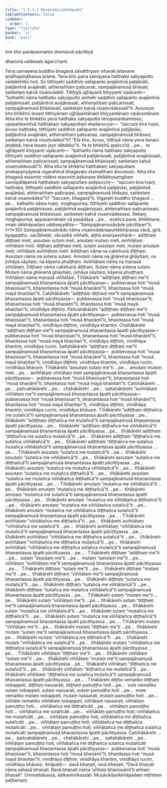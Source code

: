 ```yaml
---
title: "1.5.1.1 Musāvādasikkhāpada"
tableOfContents: false
sidebar:
  order: 1
type: "tipitaka"
basket: "vi"
book: "paci"
---
```



<DynamicBreadcrumb />


<Paragraph number="2" type="center" book="paci">
Ime kho panāyasmanto dvenavuti pācittiyā

  
dhammā uddesaṃ āgacchanti.


</Paragraph>

<Division number="1" book="paci" e="ch" v="2" p="1">

<Paragraph number="3" book="paci">
Tena samayena buddho bhagavā sāvatthiyaṃ viharati jetavane anāthapiṇḍikassa ārāme. Tena kho pana samayena hatthako sakyaputto vādakkhitto hoti. So titthiyehi saddhiṃ sallapanto avajānitvā paṭijānāti, paṭijānitvā avajānāti, aññenaññaṃ paṭicarati, sampajānamusā bhāsati, saṅketaṃ katvā visaṃvādeti. Titthiyā ujjhāyanti khiyyanti vipācenti—  “kathañhi nāma hatthako sakyaputto amhehi saddhiṃ sallapanto avajānitvā paṭijānissati, paṭijānitvā avajānissati, aññenaññaṃ paṭicarissati, sampajānamusā bhāsissati, saṅketaṃ katvā visaṃvādessatī”ti.
</Paragraph>

<Paragraph number="4" book="paci">
Assosuṃ kho bhikkhū tesaṃ titthiyānaṃ ujjhāyantānaṃ khiyyantānaṃ vipācentānaṃ. Atha kho te bhikkhū yena hatthako sakyaputto tenupasaṅkamiṃsu; upasaṅkamitvā hatthakaṃ sakyaputtaṃ etadavocuṃ—  “saccaṃ kira tvaṃ, āvuso hatthaka, titthiyehi saddhiṃ sallapanto avajānitvā paṭijānāsi, paṭijānitvā avajānāsi, aññenaññaṃ paṭicarasi, sampajānamusā bhāsasi, saṅketaṃ katvā visaṃvādesī”ti? “Ete kho, āvuso, titthiyā nāma yena kenaci jetabbā; neva tesaṃ jayo dātabbo”ti. Ye te bhikkhū appicchā …pe…  te ujjhāyanti khiyyanti vipācenti—  “kathañhi nāma hatthako sakyaputto titthiyehi saddhiṃ sallapanto avajānitvā paṭijānissati, paṭijānitvā avajānissati, aññenaññaṃ paṭicarissati, sampajānamusā bhāsissati, saṅketaṃ katvā visaṃvādessatī”ti.
</Paragraph>

<Paragraph number="5" book="paci">
Atha kho te bhikkhū hatthakaṃ sakyaputtaṃ anekapariyāyena vigarahitvā bhagavato etamatthaṃ ārocesuṃ. Atha kho bhagavā etasmiṃ nidāne etasmiṃ pakaraṇe bhikkhusaṃghaṃ sannipātāpetvā hatthakaṃ sakyaputtaṃ paṭipucchi—  “saccaṃ kira tvaṃ, hatthaka, titthiyehi saddhiṃ sallapanto avajānitvā paṭijānāsi, paṭijānitvā avajānāsi, aññenaññaṃ paṭicarasi, sampajānamusā bhāsasi, saṅketaṃ katvā visaṃvādesī”ti? “Saccaṃ, bhagavā”ti. Vigarahi buddho bhagavā …pe…  kathañhi nāma tvaṃ, moghapurisa, titthiyehi saddhiṃ sallapanto avajānitvā paṭijānissasi, paṭijānitvā avajānissasi, aññenaññaṃ paṭicarissasi, sampajānamusā bhāsissasi, saṅketaṃ katvā visaṃvādessasi. Netaṃ, moghapurisa, appasannānaṃ vā pasādāya …pe…  evañca pana, bhikkhave, imaṃ sikkhāpadaṃ uddiseyyātha—
</Paragraph>

</Division>
<Division number="2" book="paci" e="ch" v="2" p="2">

<Paragraph number="6" book="paci">
<Emphasis>“Sampajānamusāvāde pācittiyan”</Emphasis>ti. (*1*:<Emphasis>50</Emphasis>)
</Paragraph>

</Division>
<Division number="3" book="paci" e="ch" v="2" p="2">

<Paragraph number="7" book="paci">
<Emphasis>Sampajānamusāvādo</Emphasis> nāma visaṃvādanapurekkhārassa vācā, girā, byappatho, vacībhedo, vācasikā viññatti, aṭṭha anariyavohārā—  adiṭṭhaṃ diṭṭhaṃ meti, assutaṃ sutaṃ meti, amutaṃ mutaṃ meti, aviññātaṃ viññātaṃ meti, diṭṭhaṃ adiṭṭhaṃ meti, sutaṃ assutaṃ meti, mutaṃ amutaṃ meti, viññātaṃ aviññātaṃ meti.
</Paragraph>

<Paragraph number="8" book="paci">
<Emphasis>Adiṭṭhaṃ</Emphasis> nāma na cakkhunā diṭṭhaṃ. <Emphasis>Assutaṃ</Emphasis> nāma na sotena sutaṃ. <Emphasis>Amutaṃ</Emphasis> nāma na ghānena ghāyitaṃ, na jivhāya sāyitaṃ, na kāyena phuṭṭhaṃ. <Emphasis>Aviññātaṃ</Emphasis> nāma na manasā viññātaṃ. <Emphasis>Diṭṭhaṃ</Emphasis> nāma cakkhunā diṭṭhaṃ. <Emphasis>Sutaṃ</Emphasis> nāma sotena sutaṃ. <Emphasis>Mutaṃ</Emphasis> nāma ghānena ghāyitaṃ, jivhāya sāyitaṃ, kāyena phuṭṭhaṃ. <Emphasis>Viññātaṃ</Emphasis> nāma manasā viññātaṃ.
</Paragraph>

</Division>
<Division number="4" book="paci" e="ch" v="2" p="2">

<Paragraph number="9" book="paci">
Tīhākārehi “adiṭṭhaṃ diṭṭhaṃ me”ti sampajānamusā bhaṇantassa āpatti pācittiyassa—  pubbevassa hoti “musā bhaṇissan”ti, bhaṇantassa hoti “musā bhaṇāmī”ti, bhaṇitassa hoti “musā mayā bhaṇitan”ti.
</Paragraph>

<Paragraph number="10" book="paci">
Catūhākārehi “adiṭṭhaṃ diṭṭhaṃ me”ti sampajānamusā bhaṇantassa āpatti pācittiyassa—  pubbevassa hoti “musā bhaṇissan”ti, bhaṇantassa hoti “musā bhaṇāmī”ti, bhaṇitassa hoti “musā mayā bhaṇitan”ti, vinidhāya diṭṭhiṃ.
</Paragraph>

<Paragraph number="11" book="paci">
Pañcahākārehi “adiṭṭhaṃ diṭṭhaṃ me”ti sampajānamusā bhaṇantassa āpatti pācittiyassa—  pubbevassa hoti “musā bhaṇissan”ti, bhaṇantassa hoti “musā bhaṇāmī”ti, bhaṇitassa hoti “musā mayā bhaṇitan”ti, vinidhāya diṭṭhiṃ, vinidhāya khantiṃ.
</Paragraph>

<Paragraph number="12" book="paci">
Chahākārehi “adiṭṭhaṃ diṭṭhaṃ me”ti sampajānamusā bhaṇantassa āpatti pācittiyassa—  pubbevassa hoti “musā bhaṇissan”ti, bhaṇantassa hoti “musā bhaṇāmī”ti, bhaṇitassa hoti “musā mayā bhaṇitan”ti, vinidhāya diṭṭhiṃ, vinidhāya khantiṃ, vinidhāya ruciṃ.
</Paragraph>

<Paragraph number="13" book="paci">
Sattahākārehi “adiṭṭhaṃ diṭṭhaṃ me”ti sampajānamusā bhaṇantassa āpatti pācittiyassa—  pubbevassa hoti “musā bhaṇissan”ti, bhaṇantassa hoti “musā bhaṇāmī”ti, bhaṇitassa hoti “musā mayā bhaṇitan”ti, vinidhāya diṭṭhiṃ, vinidhāya khantiṃ, vinidhāya ruciṃ, vinidhāya bhāvaṃ.
</Paragraph>

</Division>
<Division number="5" book="paci" e="ch" v="2" p="3">

<Paragraph number="14" book="paci">
Tīhākārehi “assutaṃ sutaṃ me”ti …pe…  amutaṃ mutaṃ meti …pe…  aviññātaṃ viññātaṃ meti sampajānamusā bhaṇantassa āpatti pācittiyassa—  pubbevassa hoti “musā bhaṇissan”ti, bhaṇantassa hoti “musā bhaṇāmī”ti, bhaṇitassa hoti “musā mayā bhaṇitan”ti.
</Paragraph>

<Paragraph number="15" book="paci">
Catūhākārehi …pe…  pañcahākārehi …pe…  chahākārehi …pe…  sattahākārehi “aviññātaṃ viññātaṃ me”ti sampajānamusā bhaṇantassa āpatti pācittiyassa—  pubbevassa hoti “musā bhaṇissan”ti, bhaṇantassa hoti “musā bhaṇāmī”ti, bhaṇitassa hoti “musā mayā bhaṇitan”ti, vinidhāya diṭṭhiṃ, vinidhāya khantiṃ, vinidhāya ruciṃ, vinidhāya bhāvaṃ.
</Paragraph>

</Division>
<Division number="6" book="paci" e="ch" v="2" p="3">

<Paragraph number="16" book="paci">
Tīhākārehi “adiṭṭhaṃ diṭṭhañca me sutañcā”ti sampajānamusā bhaṇantassa āpatti pācittiyassa …pe…  tīhākārehi “adiṭṭhaṃ diṭṭhañca me mutañcā”ti sampajānamusā bhaṇantassa āpatti pācittiyassa …pe…  tīhākārehi “adiṭṭhaṃ diṭṭhañca me viññātañcā”ti sampajānamusā bhaṇantassa āpatti pācittiyassa …pe…  tīhākārehi adiṭṭhaṃ “diṭṭhañca me sutañca mutañcā”ti …pe…  tīhākārehi adiṭṭhaṃ “diṭṭhañca me sutañca viññātañcā”ti …pe…  tīhākārehi adiṭṭhaṃ “diṭṭhañca me sutañca mutañca viññātañcā”ti sampajānamusā bhaṇantassa āpatti pācittiyassa …pe… .
</Paragraph>

<Paragraph number="17" book="paci">
Tīhākārehi assutaṃ “sutañca me mutañcā”ti …pe…  tīhākārehi assutaṃ “sutañca me viññātañcā”ti …pe…  tīhākārehi assutaṃ “sutañca me diṭṭhañcā”ti sampajānamusā bhaṇantassa āpatti pācittiyassa …pe…  tīhākārehi assutaṃ “sutañca me mutañca viññātañcā”ti …pe…  tīhākārehi assutaṃ “sutañca me mutañca diṭṭhañcā”ti …pe…  tīhākārehi assutaṃ “sutañca me mutañca viññātañca diṭṭhañcā”ti sampajānamusā bhaṇantassa āpatti pācittiyassa …pe… .
</Paragraph>

<Paragraph number="18" book="paci">
Tīhākārehi amutaṃ “mutañca me viññātañcā”ti …pe…  tīhākārehi amutaṃ “mutañca me diṭṭhañcā”ti …pe…  tīhākārehi amutaṃ “mutañca me sutañcā”ti sampajānamusā bhaṇantassa āpatti pācittiyassa …pe…  tīhākārehi amutaṃ “mutañca me viññātañca diṭṭhañcā”ti …pe…  tīhākārehi amutaṃ “mutañca me viññātañca sutañcā”ti …pe…  tīhākārehi amutaṃ “mutañca me viññātañca diṭṭhañca sutañcā”ti sampajānamusā bhaṇantassa āpatti pācittiyassa …pe… .
</Paragraph>

<Paragraph number="19" book="paci">
Tīhākārehi aviññātaṃ “viññātañca me diṭṭhañcā”ti …pe…  tīhākārehi aviññātaṃ “viññātañca me sutañcā”ti …pe…  tīhākārehi aviññātaṃ “viññātañca me mutañcā”ti sampajānamusā bhaṇantassa āpatti pācittiyassa …pe…  tīhākārehi aviññātaṃ “viññātañca me diṭṭhañca sutañcā”ti …pe…  tīhākārehi aviññātaṃ “viññātañca me diṭṭhañca mutañcā”ti …pe…  tīhākārehi aviññātaṃ “viññātañca me diṭṭhañca sutañca mutañcā”ti sampajānamusā bhaṇantassa āpatti pācittiyassa …pe… .
</Paragraph>

</Division>
<Division number="7" book="paci" e="ch" v="2" p="4">

<Paragraph number="20" book="paci">
Tīhākārehi diṭṭhaṃ “adiṭṭhaṃ me”ti …pe…  sutaṃ “assutaṃ me”ti …pe…  mutaṃ “amutaṃ me”ti …pe…  viññātaṃ “aviññātaṃ me”ti sampajānamusā bhaṇantassa āpatti pācittiyassa …pe… .
</Paragraph>

</Division>
<Division number="8" book="paci" e="ch" v="2" p="4">

<Paragraph number="21" book="paci">
Tīhākārehi diṭṭhaṃ “sutaṃ me”ti …pe…  tīhākārehi diṭṭhaṃ “mutaṃ me”ti …pe…  tīhākārehi diṭṭhaṃ “viññātaṃ me”ti sampajānamusā bhaṇantassa āpatti pācittiyassa …pe…  tīhākārehi diṭṭhaṃ “sutañca me mutañcā”ti …pe…  tīhākārehi diṭṭhaṃ “sutañca me viññātañcā”ti …pe…  tīhākārehi diṭṭhaṃ “sutañca me mutañca viññātañcā”ti sampajānamusā bhaṇantassa āpatti pācittiyassa …pe… .
</Paragraph>

<Paragraph number="22" book="paci">
Tīhākārehi sutaṃ “mutaṃ me”ti …pe…  tīhākārehi sutaṃ “viññātaṃ me”ti …pe…  tīhākārehi sutaṃ “diṭṭhaṃ me”ti sampajānamusā bhaṇantassa āpatti pācittiyassa …pe…  tīhākārehi sutaṃ “mutañca me viññātañcā”ti …pe…  tīhākārehi sutaṃ “mutañca me diṭṭhañcā”ti …pe…  tīhākārehi sutaṃ “mutañca me viññātañca diṭṭhañcā”ti sampajānamusā bhaṇantassa āpatti pācittiyassa …pe… .
</Paragraph>

<Paragraph number="23" book="paci">
Tīhākārehi mutaṃ “viññātaṃ me”ti …pe…  tīhākārehi mutaṃ “diṭṭhaṃ me”ti …pe…  tīhākārehi mutaṃ “sutaṃ me”ti sampajānamusā bhaṇantassa āpatti pācittiyassa …pe…  tīhākārehi mutaṃ “viññātañca me diṭṭhañcā”ti …pe…  tīhākārehi mutaṃ “viññātañca me sutañcā”ti …pe…  tīhākārehi mutaṃ “viññātañca me diṭṭhañca sutañcā”ti sampajānamusā bhaṇantassa āpatti pācittiyassa …pe… .
</Paragraph>

<Paragraph number="24" book="paci">
Tīhākārehi viññātaṃ “diṭṭhaṃ me”ti …pe…  tīhākārehi viññātaṃ “sutaṃ me”ti …pe…  tīhākārehi viññātaṃ “mutaṃ me”ti sampajānamusā bhaṇantassa āpatti pācittiyassa …pe…  tīhākārehi viññātaṃ “diṭṭhañca me sutañcā”ti …pe…  tīhākārehi viññātaṃ “diṭṭhañca me mutañcā”ti …pe…  tīhākārehi viññātaṃ “diṭṭhañca me sutañca mutañcā”ti sampajānamusā bhaṇantassa āpatti pācittiyassa …pe… .
</Paragraph>

</Division>
<Division number="9" book="paci" e="ch" v="2" p="5">

<Paragraph number="25" book="paci">
Tīhākārehi diṭṭhe vematiko diṭṭhaṃ nokappeti, diṭṭhaṃ nassarati, diṭṭhaṃ pamuṭṭho hoti …pe…  sute vematiko sutaṃ nokappeti, sutaṃ nassarati, sutaṃ pamuṭṭho hoti …pe…  mute vematiko mutaṃ nokappeti, mutaṃ nassarati, mutaṃ pamuṭṭho hoti …pe…  viññāte vematiko viññātaṃ nokappeti, viññātaṃ nassarati, viññātaṃ pamuṭṭho hoti…  viññātañca me diṭṭhañcāti …pe…  viññātaṃ pamuṭṭho hoti…  viññātañca me sutañcāti …pe…  viññātaṃ pamuṭṭho hoti; viññātañca me mutañcāti …pe…  viññātaṃ pamuṭṭho hoti; viññātañca me diṭṭhañca sutañcāti …pe…  viññātaṃ pamuṭṭho hoti; viññātañca me diṭṭhañca mutañcāti …pe…  viññātaṃ pamuṭṭho hoti; viññātañca me diṭṭhañca sutañca mutañcāti sampajānamusā bhaṇantassa āpatti pācittiyassa.
</Paragraph>

</Division>
<Division number="10" book="paci" e="ch" v="2" p="6">

<Paragraph number="26" book="paci">
Catūhākārehi …pe…  pañcahākārehi …pe…  chahākārehi …pe…  sattahākārehi …pe…  viññātaṃ pamuṭṭho hoti, viññātañca me diṭṭhañca sutañca mutañcāti sampajānamusā bhaṇantassa āpatti pācittiyassa—  pubbevassa hoti “musā bhaṇissan”ti, bhaṇantassa hoti “musā bhaṇāmī”ti, bhaṇitassa hoti “musā mayā bhaṇitan”ti, vinidhāya diṭṭhiṃ, vinidhāya khantiṃ, vinidhāya ruciṃ, vinidhāya bhāvaṃ.
</Paragraph>

</Division>
<Division number="11" book="paci" e="ch" v="2" p="6">

<Paragraph number="27" book="paci">
Anāpatti—  davā bhaṇati, ravā bhaṇati. “<Emphasis>Davā bhaṇati</Emphasis> nāma sahasā bhaṇati. <Emphasis>Ravā bhaṇati</Emphasis> nāma ‘aññaṃ bhaṇissāmī’ti aññaṃ bhaṇati”. Ummattakassa, ādikammikassāti.

</Paragraph>
</Division>

<Paragraph number="28" type="center" book="paci">
Musāvādasikkhāpadaṃ niṭṭhitaṃ paṭhamaṃ.
</Paragraph>